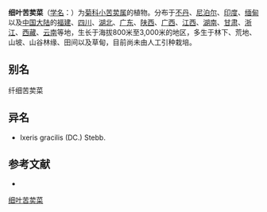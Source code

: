 {{Speciesbox
| name = 细叶苦荬菜
| status = 
| status_system = 
| image =
| genus = Ixeridium
| species = gracile
| authority = (DC.) Shih in Act.
}}

'''细叶苦荬菜'''（[[学名|学名]]：{{lang|la|''Ixeridium gracile''}}）为[[菊科|菊科]][[小苦荬属|小苦荬属]]的植物。分布于[[不丹|不丹]]、[[尼泊尔|尼泊尔]]、[[印度|印度]]、[[缅甸|缅甸]]以及[[中国大陆|中国大陆]]的[[福建|福建]]、[[四川|四川]]、[[湖北|湖北]]、[[广东|广东]]、[[陕西|陕西]]、[[广西|广西]]、[[江西|江西]]、[[湖南|湖南]]、[[甘肃|甘肃]]、[[浙江|浙江]]、[[西藏|西藏]]、[[云南|云南]]等地，生长于海拔800米至3,000米的地区，多生于林下、荒地、山坡、山谷林缘、田间以及草甸，目前尚未由人工引种栽培。

== 别名 ==
纤细苦荬菜

== 异名 ==
* Ixeris gracilis (DC.) Stebb.

== 参考文献 ==
<div class="references-small">
* {{cite web| url =http://www.bioinfo.cn/db05/KmzwSpecies.php?action=view&id=3453| title =细叶苦荬菜| work =《中国高等植物数据库全库》| publisher =中国科学院微生物研究所| author =昆明植物研究所| accessdate =2009-02-24| deadurl =yes| archiveurl =https://web.archive.org/web/20160305023051/http://www.bioinfo.cn/db05/KmzwSpecies.php?action=view&id=3453| archivedate =2016-03-05}}
</div>
{{Taxonbar|from=Q15227702}}

[[Category:小苦荬属|细叶苦荬菜]]


{{植物小作品}}